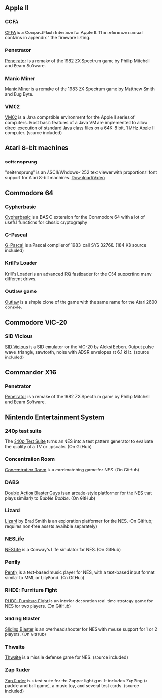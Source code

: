 == Apple II ==

=== CCFA ===
[https://dreher.net/projects/CFforAppleII/downloads/CFforAppleII_Manual_1.0.pdf CFFA] is a CompactFlash Interface for Apple II. The reference manual contains in appendix 1 the firmware listing.

=== Penetrator ===
[https://github.com/StewBC/penetrator-apple2/ Penetrator] is a remake of the 1982 ZX Spectrum game by Phillip Mitchell and Beam Software.

=== Manic Miner ===
[https://github.com/StewBC/mminer-apple2/ Manic Miner] is a remake of the 1983 ZX Spectrum game by Matthew Smith and Bug Byte.

=== VM02 ===
[https://sourceforge.net/projects/vm02/ VM02] is a Java compatible environment for the Apple II series of computers. Most basic features of a Java VM are implemented to allow direct execution of standard Java class files on a 64K, 8 bit, 1 MHz Apple II computer. (source included)

== Atari 8-bit machines ==

=== seitensprung ===
"seitensprung" is an ASCII/Windows-1252 text viewer with proportional font support for Atari 8-bit machines. [https://atariage.com/forums/topic/157385-release-of-seitensprung-v015-5th-place-abbuc-sc/ Download/Video]

== Commodore 64 ==

=== Cypherbasic ===
[https://github.com/silizium/cypherbasic Cypherbasic] is a BASIC extension for the Commodore 64 with a lot of useful functions for classic cryptography 

=== G-Pascal ===
[https://web.archive.org/web/20170324234712/http://kildall.apana.org.au/~cjb/G-Pascal/ G-Pascal] is a Pascal compiler of 1983, call SYS 32768. (184 KB source included)

=== Krill's Loader ===
[https://csdb.dk/release/?id=78348 Krill's Loader] is an advanced IRQ fastloader for the C64 supporting many different drives.

=== Outlaw game ===
[ftp://ftp.groessler.org/pub/chris/cc65/outlaw.tar.gz Outlaw] is a simple clone of the game with the same name for the Atari 2600 console.

== Commodore VIC-20 ==

=== SID Vicious ===
[https://www.dropbox.com/sh/7m0d1nfrwujtmd4/AAAhehcmONEziJM8MMI8EAdUa SID Vicious] is a SID emulator for the VIC-20 by Aleksi Eeben. Output pulse wave, triangle, sawtooth, noise with ADSR envelopes at 6.1 kHz. (source included)

== Commander X16 ==

=== Penetrator ===
[https://github.com/StewBC/penetrator/ Penetrator] is a remake of the 1982 ZX Spectrum game by Phillip Mitchell and Beam Software.

== Nintendo Entertainment System ==

=== 240p test suite ===
The [https://github.com/pinobatch/240p-test-mini 240p Test Suite] turns an NES into a test pattern generator to evaluate the quality of a TV or upscaler. (On GitHub)

=== Concentration Room ===
[https://github.com/pinobatch/croom-nes Concentration Room] is a card matching game for NES. (On GitHub)

=== DABG ===
[https://github.com/NovaSquirrel/DABG Double Action Blaster Guys] is an arcade-style platformer for the NES that plays similarly to ''Bubble Bobble''. (On GitHub)

=== Lizard ===
[https://github.com/bbbradsmith/lizard_src_demo Lizard] by Brad Smith is an exploration platformer for the NES. (On GitHub; requires non-free assets available separately)

=== NESLife ===
[https://github.com/NovaSquirrel/NESLife NESLife] is a Conway's Life simulator for NES. (On GitHub)

=== Pently ===
[https://github.com/pinobatch/pently Pently] is a text-based music player for NES, with a text-based input format similar to MML or LilyPond. (On GitHub)

=== RHDE: Furniture Fight ===
[https://github.com/pinobatch/rhde-nes RHDE: Furniture Fight] is an interior decoration real-time strategy game for NES for two players. (On GitHub)

=== Sliding Blaster ===
[https://github.com/NovaSquirrel/SlidingBlaster Sliding Blaster] is an overhead shooter for NES with mouse support for 1 or 2 players. (On GitHub)

=== Thwaite ===
[https://github.com/pinobatch/thwaite-nes Thwaite] is a missile defense game for NES. (source included)

=== Zap Ruder ===
[https://pineight.com/nes/#ruder Zap Ruder] is a test suite for the Zapper light gun. It includes ZapPing (a paddle and ball game), a music toy, and several test cards. (source included)
